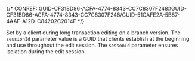 

{/* CONREF: GUID-CF31BD86-ACFA-4774-8343-CC7C8307F248#GUID-CF31BD86-ACFA-4774-8343-CC7C8307F248/GUID-51CAFE2A-5B87-4AAF-A12D-C84202C2014F  */}

Set by a client during long transaction editing on a branch version. The `sessionId` parameter value is a GUID that clients establish at the beginning and use throughout the edit session. The `sessonId` parameter ensures isolation during the edit session.

